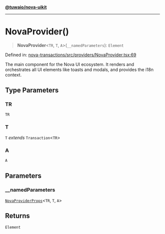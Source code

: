 [**@tuwaio/nova-uikit**](../../../../README.md)

***

# NovaProvider()

> **NovaProvider**\<`TR`, `T`, `A`\>(`__namedParameters`): `Element`

Defined in: [nova-transactions/src/providers/NovaProvider.tsx:69](https://github.com/TuwaIO/nova-uikit/blob/8ea238a5d5c3ee6c7512dc47db64c0550106ae09/packages/nova-transactions/src/providers/NovaProvider.tsx#L69)

The main component for the Nova UI ecosystem. It renders and orchestrates all
UI elements like toasts and modals, and provides the i18n context.

## Type Parameters

### TR

`TR`

### T

`T` *extends* `Transaction`\<`TR`\>

### A

`A`

## Parameters

### \_\_namedParameters

[`NovaProviderProps`](../type-aliases/NovaProviderProps.md)\<`TR`, `T`, `A`\>

## Returns

`Element`
